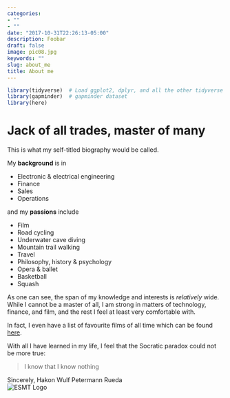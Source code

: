 ```yaml
---
categories:
- ""
- ""
date: "2017-10-31T22:26:13-05:00"
description: Foobar
draft: false
image: pic08.jpg
keywords: ""
slug: about_me
title: About me
---
```



```r
library(tidyverse)  # Load ggplot2, dplyr, and all the other tidyverse packages
library(gapminder)  # gapminder dataset
library(here)
```


# Jack of all trades, master of many
This is what my self-titled biography would be called.

My **background** is in

* Electronic & electrical engineering
* Finance
* Sales
* Operations

and my **passions** include

* Film
* Road cycling
* Underwater cave diving
* Mountain trail walking
* Travel
* Philosophy, history & psychology
* Opera & ballet
* Basketball
* Squash

As one can see, the span of my knowledge and interests is _relatively_ wide. While I cannot be a master of all, I am strong in matters of technology, finance, and film, and the rest I feel at least very comfortable with.

In fact, I even have a list of favourite films of all time which can be found [here](https://boxd.it/11A8s).

With all I have learned in my life, I feel that the Socratic paradox could not be more true:

> I know that I know nothing

Sincerely,
Hakon Wulf Petermann Rueda\
![ESMT Logo](https://clubs.esmt.berlin/wp-content/uploads/2019/03/ESMT-Logo-Final-NEU_Farbe-Solo-300x148.png)
